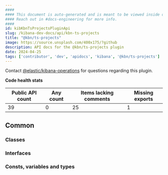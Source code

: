 ```yaml
---
####
#### This document is auto-generated and is meant to be viewed inside our experimental, new docs system.
#### Reach out in #docs-engineering for more info.
####
id: kibKbnTsProjectsPluginApi
slug: /kibana-dev-docs/api/kbn-ts-projects
title: "@kbn/ts-projects"
image: https://source.unsplash.com/400x175/?github
description: API docs for the @kbn/ts-projects plugin
date: 2024-04-25
tags: ['contributor', 'dev', 'apidocs', 'kibana', '@kbn/ts-projects']
---
```




Contact [@elastic/kibana-operations](https://github.com/orgs/elastic/teams/kibana-operations) for questions regarding this plugin.

**Code health stats**

| Public API count  | Any count | Items lacking comments | Missing exports |
|-------------------|-----------|------------------------|-----------------|
| 39 | 0 | 25 | 1 |

## Common

### Classes
<DocDefinitionList data={kbnTsProjectsObj.common.classes}/>

### Interfaces
<DocDefinitionList data={kbnTsProjectsObj.common.interfaces}/>

### Consts, variables and types
<DocDefinitionList data={kbnTsProjectsObj.common.misc}/>

